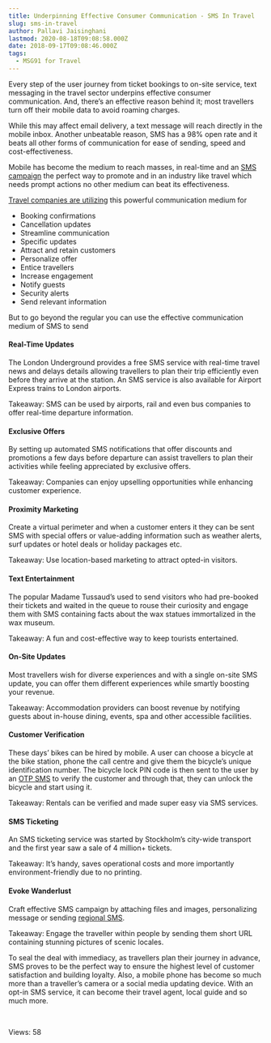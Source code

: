 ```yaml
---
title: Underpinning Effective Consumer Communication - SMS In Travel
slug: sms-in-travel
author: Pallavi Jaisinghani
lastmod: 2020-08-18T09:08:58.000Z
date: 2018-09-17T09:08:46.000Z
tags:
  - MSG91 for Travel
---
```


Every step of the user journey from ticket bookings to on-site service, text messaging in the travel sector underpins effective consumer communication. And, there’s an effective reason behind it; most travellers turn off their mobile data to avoid roaming charges. 


While this may affect email delivery, a text message will reach directly in the mobile inbox. Another unbeatable reason, SMS has a 98% open rate and it beats all other forms of communication for ease of sending, speed and cost-effectiveness.


Mobile has become the medium to reach masses, in real-time and an [SMS campaign](https://msg91.com/sms-campaign/?utm_source=organic&utm_medium=int&utm_campaign=travel) the perfect way to promote and in an industry like travel which needs prompt actions no other medium can beat its effectiveness.


[Travel companies are utilizing](https://msg91.com/ixigo/) this powerful communication medium for


* Booking confirmations
* Cancellation updates
* Streamline communication
* Specific updates
* Attract and retain customers
* Personalize offer
* Entice travellers
* Increase engagement
* Notify guests
* Security alerts
* Send relevant information


But to go beyond the regular you can use the effective communication medium of SMS to send


#### **Real-Time Updates**


The London Underground provides a free SMS service with real-time travel news and delays details allowing travellers to plan their trip efficiently even before they arrive at the station. An SMS service is also available for Airport Express trains to London airports.


Takeaway: SMS can be used by airports, rail and even bus companies to offer real-time departure information.


#### **Exclusive Offers**


By setting up automated SMS notifications that offer discounts and promotions a few days before departure can assist travellers to plan their activities while feeling appreciated by exclusive offers.


Takeaway: Companies can enjoy upselling opportunities while enhancing customer experience.


#### **Proximity Marketing**


Create a virtual perimeter and when a customer enters it they can be sent SMS with special offers or value-adding information such as weather alerts, surf updates or hotel deals or holiday packages etc.


Takeaway: Use location-based marketing to attract opted-in visitors.


#### **Text Entertainment**


The popular Madame Tussaud’s used to send visitors who had pre-booked their tickets and waited in the queue to rouse their curiosity and engage them with SMS containing facts about the wax statues immortalized in the wax museum.


Takeaway: A fun and cost-effective way to keep tourists entertained.


#### **On-Site Updates**


Most travellers wish for diverse experiences and with a single on-site SMS update, you can offer them different experiences while smartly boosting your revenue.


Takeaway: Accommodation providers can boost revenue by notifying guests about in-house dining, events, spa and other accessible facilities.


#### **Customer Verification**


These days’ bikes can be hired by mobile. A user can choose a bicycle at the bike station, phone the call centre and give them the bicycle’s unique identification number. The bicycle lock PIN code is then sent to the user by an [OTP SMS](https://msg91.com/send-otp/?utm_source=organic&utm_medium=int&utm_campaign=travel) to verify the customer and through that, they can unlock the bicycle and start using it.


Takeaway: Rentals can be verified and made super easy via SMS services.


#### **SMS Ticketing**


An SMS ticketing service was started by Stockholm’s city-wide transport and the first year saw a sale of 4 million+ tickets.


Takeaway: It’s handy, saves operational costs and more importantly environment-friendly due to no printing.


#### **Evoke Wanderlust**


Craft effective SMS campaign by attaching files and images, personalizing message or sending [regional SMS](https://msg91.com/regional-sms/?utm_source=organic&utm_medium=int&utm_campaign=travel).


Takeaway: Engage the traveller within people by sending them short URL containing stunning pictures of scenic locales.


To seal the deal with immediacy, as travellers plan their journey in advance, SMS proves to be the perfect way to ensure the highest level of customer satisfaction and building loyalty. Also, a mobile phone has become so much more than a traveller’s camera or a social media updating device. With an opt-in SMS service, it can become their travel agent, local guide and so much more. 


 


 Views: 58


